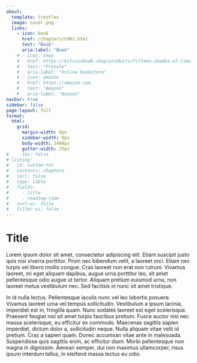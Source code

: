 ```yaml
---
about:
  template: trestles
  image: cover.png
  links:
    - icon: book
      href: /chapters/CH01.html
      text: "Book"
      aria-label: "Book"
    # - icon: shop
    #   href: https://bitcoinbook.shop/products/fifteen-shades-of-time
    #   text: "Presale" 
    #   aria-label: "Online bookstore"
    # - icon: amazon
    #   href: https://amazon.com
    #   text: "Amazon"
    #   aria-label: "Amazon"              
navbar: true
sidebar: false
page-layout: full
format:
  html:
    grid:
      margin-width: 0px
      sidebar-width: 0px
      body-width: 1400px
      gutter-width: 25px
#     toc: false
# listing:
#   id: custom-toc
#   contents: chapters
#   sort: false
#   type: table
#   fields:
#     - title
#     - reading-time
#   sort-ui: false
#   filter-ui: false
---
```

# Title

Lorem ipsum dolor sit amet, consectetur adipiscing elit. Etiam suscipit justo quis nisi viverra porttitor. Proin nec bibendum velit, a laoreet orci. Etiam nec turpis vel libero mollis congue. Cras laoreet non erat non rutrum. Vivamus laoreet, mi eget aliquam dapibus, augue urna porttitor leo, sit amet pellentesque odio augue ut tortor. Aliquam pretium euismod urna, non laoreet metus vestibulum nec. Sed facilisis in nunc sit amet tristique.

In id nulla lectus. Pellentesque iaculis nunc vel leo lobortis posuere. Vivamus laoreet urna vel tempus sollicitudin. Vestibulum a ipsum lacinia, imperdiet est in, fringilla quam. Nunc sodales laoreet est eget scelerisque. Praesent feugiat nisl sit amet turpis faucibus pretium. Fusce auctor nisl nec massa scelerisque, eu efficitur ex commodo. Maecenas sagittis sapien imperdiet, dictum dolor a, sollicitudin neque. Nulla aliquam vitae velit id pretium. Cras a sapien quam. Donec accumsan vitae ante in malesuada. Suspendisse quis sagittis enim, ac efficitur diam. Morbi pellentesque non magna in dignissim. Aenean semper, dui non maximus ullamcorper, risus ipsum interdum tellus, in eleifend massa lectus eu odio.
